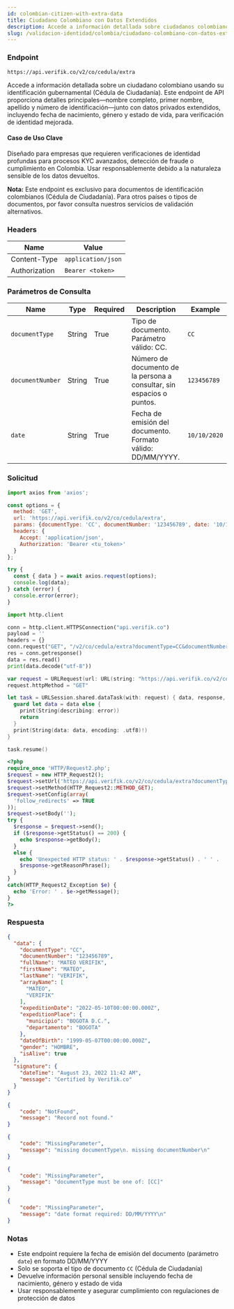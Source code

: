 ```yaml
---
id: colombian-citizen-with-extra-data
title: Ciudadano Colombiano con Datos Extendidos
description: Accede a información detallada sobre ciudadanos colombianos usando su identificación gubernamental con datos privados extendidos
slug: /validacion-identidad/colombia/ciudadano-colombiano-con-datos-extra
---
```



### Endpoint

```
https://api.verifik.co/v2/co/cedula/extra
```

Accede a información detallada sobre un ciudadano colombiano usando su identificación gubernamental (Cédula de Ciudadanía). Este endpoint de API proporciona detalles principales—nombre completo, primer nombre, apellido y número de identificación—junto con datos privados extendidos, incluyendo fecha de nacimiento, género y estado de vida, para verificación de identidad mejorada.

#### Caso de Uso Clave

Diseñado para empresas que requieren verificaciones de identidad profundas para procesos KYC avanzados, detección de fraude o cumplimiento en Colombia. Usar responsablemente debido a la naturaleza sensible de los datos devueltos.

**Nota:** Este endpoint es exclusivo para documentos de identificación colombianos (Cédula de Ciudadanía). Para otros países o tipos de documentos, por favor consulta nuestros servicios de validación alternativos.

### Headers

| Name | Value |
| --- | --- |
| Content-Type | `application/json` |
| Authorization | `Bearer <token>` |

### Parámetros de Consulta

| Name | Type | Required | Description | Example |
| --- | --- | --- | --- | --- |
| `documentType` | String | True | Tipo de documento. Parámetro válido: CC. | `CC` |
| `documentNumber` | String | True | Número de documento de la persona a consultar, sin espacios o puntos. | `123456789` |
| `date` | String | True | Fecha de emisión del documento. Formato válido: DD/MM/YYYY. | `10/10/2020` |

### Solicitud

<Tabs>
  <TabItem value="javascript" label="JavaScript">

```javascript
import axios from 'axios';

const options = {
  method: 'GET',
  url: 'https://api.verifik.co/v2/co/cedula/extra',
  params: {documentType: 'CC', documentNumber: '123456789', date: '10/10/2020'},
  headers: {
    Accept: 'application/json',
    Authorization: 'Bearer <tu_token>'
  }
};

try {
  const { data } = await axios.request(options);
  console.log(data);
} catch (error) {
  console.error(error);
}
```

  </TabItem>
  <TabItem value="python" label="Python">

```python
import http.client

conn = http.client.HTTPSConnection("api.verifik.co")
payload = ''
headers = {}
conn.request("GET", "/v2/co/cedula/extra?documentType=CC&documentNumber=123456789&date=10/10/2020", payload, headers)
res = conn.getresponse()
data = res.read()
print(data.decode("utf-8"))
```

  </TabItem>
  <TabItem value="swift" label="Swift">

```swift
var request = URLRequest(url: URL(string: "https://api.verifik.co/v2/co/cedula/extra?documentType=CC&documentNumber=123456789&date=10%2F10%2F2020")!,timeoutInterval: Double.infinity)
request.httpMethod = "GET"

let task = URLSession.shared.dataTask(with: request) { data, response, error in 
  guard let data = data else {
    print(String(describing: error))
    return
  }
  print(String(data: data, encoding: .utf8)!)
}

task.resume()
```

  </TabItem>
  <TabItem value="php" label="PHP">

```php
<?php
require_once 'HTTP/Request2.php';
$request = new HTTP_Request2();
$request->setUrl('https://api.verifik.co/v2/co/cedula/extra?documentType=CC&documentNumber=123456789&date=10/10/2020');
$request->setMethod(HTTP_Request2::METHOD_GET);
$request->setConfig(array(
  'follow_redirects' => TRUE
));
$request->setBody('');
try {
  $response = $request->send();
  if ($response->getStatus() == 200) {
    echo $response->getBody();
  }
  else {
    echo 'Unexpected HTTP status: ' . $response->getStatus() . ' ' .
    $response->getReasonPhrase();
  }
}
catch(HTTP_Request2_Exception $e) {
  echo 'Error: ' . $e->getMessage();
}
?>
```

  </TabItem>
</Tabs>

### Respuesta

<Tabs>
  <TabItem value="200" label="200">

```json
{
  "data": {
    "documentType": "CC",
    "documentNumber": "123456789",
    "fullName": "MATEO VERIFIK",
    "firstName": "MATEO",
    "lastName": "VERIFIK",
    "arrayName": [
      "MATEO",
      "VERIFIK"
    ],
    "expeditionDate": "2022-05-10T00:00:00.000Z",
    "expeditionPlace": {
      "municipio": "BOGOTA D.C.",
      "departamento": "BOGOTA"
    },
    "dateOfBirth": "1999-05-07T00:00:00.000Z",
    "gender": "HOMBRE",
    "isAlive": true
  },
  "signature": {
    "dateTime": "August 23, 2022 11:42 AM",
    "message": "Certified by Verifik.co"
  }
}
```

  </TabItem>
  <TabItem value="404" label="404">

```json
{
    "code": "NotFound",
    "message": "Record not found."
}
```

  </TabItem>
  <TabItem value="409-missing" label="409 - Parámetros Faltantes">

```json
{
    "code": "MissingParameter",
    "message": "missing documentType\n. missing documentNumber\n"
}
```

  </TabItem>
  <TabItem value="409-document-type" label="409 - Tipo de Documento Inválido">

```json
{
    "code": "MissingParameter",
    "message": "documentType must be one of: [CC]"
}
```

  </TabItem>
  <TabItem value="409-date-format" label="409 - Formato de Fecha Inválido">

```json
{
    "code": "MissingParameter",
    "message": "date format required: DD/MM/YYYY\n"
}
```

  </TabItem>
</Tabs>

### Notas

- Este endpoint requiere la fecha de emisión del documento (parámetro `date`) en formato DD/MM/YYYY
- Solo se soporta el tipo de documento `CC` (Cédula de Ciudadanía)
- Devuelve información personal sensible incluyendo fecha de nacimiento, género y estado de vida
- Usar responsablemente y asegurar cumplimiento con regulaciones de protección de datos
